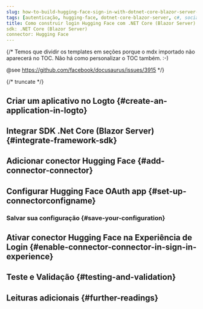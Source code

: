 ```yaml
---
slug: how-to-build-hugging-face-sign-in-with-dotnet-core-blazor-server-and-logto
tags: [autenticação, hugging-face, dotnet-core-blazor-server, c#, social-sign-in, sign-in, login]
title: Como construir login Hugging Face com .NET Core (Blazor Server)
sdk: .NET Core (Blazor Server)
connector: Hugging Face
---
```


{/*
  Temos que dividir os templates em seções porque o mdx importado não aparecerá no TOC.
  Não há como personalizar o TOC também. :-)

  @see https://github.com/facebook/docusaurus/issues/3915
*/}




{/* truncate */}

<Intro connector={connector} sdk=".NET Core (Blazor Server)" link="https://learn.microsoft.com/en-us/aspnet/core/blazor/hosting-models?view=aspnetcore-9.0#blazor-server" />

## Criar um aplicativo no Logto \{#create-an-application-in-logto}

<CreateApplication type="Aplicativo web tradicional" framework=".Net Core (Blazor Server)" />

## Integrar SDK .Net Core (Blazor Server) \{#integrate-framework-sdk}

<IntegrateSdk />

## Adicionar conector Hugging Face \{#add-connector-connector}

<AddSocialConnector connector={connector} framework=".Net Core (Blazor Server)" />

## Configurar Hugging Face OAuth app \{#set-up-connectorconfigname}

<ConnectorGuide />

### Salvar sua configuração \{#save-your-configuration}

<SaveYourConfiguration connector={connector} />

## Ativar conector Hugging Face na Experiência de Login \{#enable-connector-connector-in-sign-in-experience}

<EnableSocialConnector connector={connector} />

## Teste e Validação \{#testing-and-validation}

<TestingAndValidation connector={connector} sdk=".NET Core (Blazor Server)" />

## Leituras adicionais \{#further-readings}

<FurtherReadings />